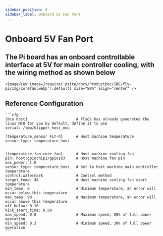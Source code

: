 ```yaml
---
sidebar_position: 8
sidebar_label: Onboard 5V Fan Port
---
```


# Onboard 5V Fan Port

## The Pi board has an onboard controllable interface at 5V for main controller cooling, with the wiring method as shown below

    <ImageView image={require('@site/docs/ProductDoc/SBC/fly-pi/img/corefan.webp').default} size="80%" align="center" />

## Reference Configuration

    ```cfg
    [mcu host]                      # FlyOS has already generated the linux MCU for you by default, define it to use            
    serial: /tmp/klipper_host_mcu 

    [temperature_sensor FLY-π]      # Host machine temperature
    sensor_type: temperature_host


    [temperature_fan core_fan]      # Host machine cooling fan
    pin: host:gpiochip1/gpio103     # Host machine fan pin
    max_power: 1.0
    sensor_type: temperature_host   # Set to host machine main controller temperature
    control:watermark               # Control method
    target_temp: 48                 # Host machine cooling fan start temperature
    min_temp: 0                     # Minimum temperature, an error will occur below this temperature
    max_temp: 90                    # Maximum temperature, an error will occur above this temperature
    off_below: 0.10
    kick_start_time: 0.50
    max_speed: 0.8                  # Maximum speed, 80% of full power operation
    min_speed: 0.3                  # Minimum speed, 30% of full power operation
    ```
